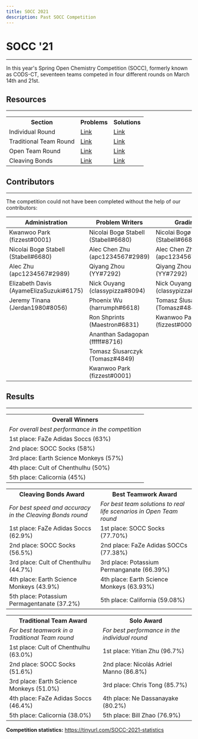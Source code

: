 ```yaml
---
title: SOCC 2021
description: Past SOCC Competition
---
```


# SOCC '21
---
In this year's Spring Open Chemistry Competition (SOCC), formerly known as CODS-CT, seventeen teams competed in four different rounds on March 14th and 21st.


## Resources
---
<table>
	<tr>
		<th>Section</th>
		<th>Problems</th>
		<th>Solutions</th>
	</tr>
	<tr>
		<td>Individual Round</td>
		<td><a href="https://docs.google.com/document/d/1SIceqJr4SHeud2ZoEvPAU5fI8TP4wp6June0B_hUw0w/edit?usp=sharing" class="text-blue-400 mt-0">Link</a></td>
		<td><a href="https://docs.google.com/document/d/118QvR7vkdsK8-alMe7aZKsT9pdATxgl6W7pJluv7IK4/edit?usp=sharing" class="text-blue-400 mt-0">Link</a></td>
	</tr>
	<tr>
		<td>Traditional Team Round</td>
		<td><a href="https://docs.google.com/document/d/19vYfR3tcKPffFlhIqFun8_y3ZEGpgamCHuvQW0JMSJE/edit?usp=sharing" class="text-blue-400 mt-0">Link</a></td>
		<td><a href="https://docs.google.com/document/d/1AaO-5d0XDPD9azCAD6FMOXIOW2QlBsVzJmK6l4T1BPw/edit?usp=sharing" class="text-blue-400 mt-0">Link</a></td>
	</tr>
	<tr>
		<td>Open Team Round</td>
		<td><a href="https://docs.google.com/document/d/1MR3o6XJnOIDRCdCaNp0nOc4eohncmIeABD9JzwcH7TU/edit?usp=sharing" class="text-blue-400 mt-0">Link</a></td>
		<td><a href="https://docs.google.com/document/d/1NYlNVl-Qe6WcBZk30TC_Cv-EkjObyLaGJG4SkyWTk0c/edit?usp=sharing" class="text-blue-400 mt-0">Link</a></td>
	</tr>
	<tr>
		<td>Cleaving Bonds</td>
		<td><a href="https://docs.google.com/document/d/1OxDJAIMRIt1FccBKh2I7qD1RgfZVI9IV5NGwdYtxgoI/edit?usp=sharing" class="text-blue-400 mt-0">Link</a></td>
		<td><a href="https://docs.google.com/document/d/1cFyYXqGbCzW8krclEfeL-rT8BB0sugadPiBLfyeM-o0/edit?usp=sharing" class="text-blue-400 mt-0">Link</a></td>
	</tr>
</table>


## Contributors
---
The competition could not have been completed without the help of our contributors:

| Administration | Problem Writers | Grading |
|--|--|--|
| Kwanwoo Park (fizzest#0001) | Nicolai Bogø Stabell (Stabell#6680)  | Nicolai Bogø Stabell (Stabell#6680)  |
| Nicolai Bogø Stabell (Stabell#6680) | Alec Chen Zhu (apc1234567#2989) | Alec Chen Zhu (apc1234567#2989) |
| Alec Zhu (apc1234567#2989) | Qiyang Zhou (YY#7292) | Qiyang Zhou (YY#7292)  |
| Elizabeth Davis (AyameElizaSuzuki#6175) | Nick Ouyang (classypizza#8094)  | Nick Ouyang (classypizza#8094)  |
| Jeremy Tinana (Jerdan1980#8056) | Phoenix Wu (harrumph#6618)  | Tomasz Ślusarczyk (Tomasz#4849)  |
|  | Ron Shprints (Maestron#6831) | Kwanwoo Park (fizzest#0001) |
|  | Ananthan Sadagopan (fffff#8716) |  |
|  | Tomasz Ślusarczyk (Tomasz#4849) |  |
|  | Kwanwoo Park (fizzest#0001) |  |


## Results
---
<table>
	<tr><th><b>Overall Winners</b></th></tr>
	<tr><td><em>For overall best performance in the competition</em></td></tr>
	<tr><td>1st place: FaZe Adidas Soccs (63%)</td></tr>
	<tr><td>2nd place: SOCC Socks (58%)</td></tr>
	<tr><td>3rd place: Earth Science Monkeys (57%)</td></tr>
	<tr><td>4th place: Cult of Chenthulhu (50%)</td></tr>
	<tr><td>5th place: Calicornia (45%)</td></tr>
</table>

<table>
	<tr>
		<th><b>Cleaving Bonds Award</b></th>
		<th><b>Best Teamwork Award</b></th>
	</tr>
	<tr>
		<td><em>For best speed and accuracy in the Cleaving Bonds round</em></td>
		<td><em>For best team solutions to real life scenarios in Open Team round</em></td>
	</tr>
	<tr>
		<td>1st place: FaZe Adidas Soccs (62.9%)</td>
		<td>1st place: SOCC Socks (77.70%)</td>
	</tr>
	<tr>
		<td>2nd place: SOCC Socks (56.5%)</td>
		<td>2nd place: FaZe Adidas SOCCs (77.38%)</td>
	</tr>
	<tr>
		<td>3rd place: Cult of Chenthulhu (44.7%)</td>
		<td>3rd place: Potassium Permanganate (66.39%)</td>
	</tr>
	<tr>
		<td>4th place: Earth Science Monkeys (43.9%)</td>
		<td>4th place: Earth Science Monkeys (63.93%)</td>
	</tr>
	<tr>
		<td>5th place: Potassium Permagentanate (37.2%)</td>
		<td>5th place: California (59.08%)</td>
	</tr>
</table>

<table>
	<tr>
		<th><b>Traditional Team Award</b></th>
		<th><b>Solo Award</b></th>
	</tr>
	<tr>
		<td><em>For best teamwork in a Traditional Team round</em></td>
		<td><em>For best performance in the individual round</em></td>
	</tr>
	<tr>
		<td>1st place: Cult of Chenthulhu (63.0%)</td>
		<td>1st place: Yitian Zhu (96.7%)</td>
	</tr>
	<tr>
		<td>2nd place: SOCC Socks (51.6%)</td>
		<td>2nd place: Nicolás Adriel Manno (86.8%)</td>
	</tr>
	<tr>
		<td>3rd place: Earth Science Monkeys (51.0%)</td>
		<td>3rd place: Chris Tong (85.7%)</td>
	</tr>
	<tr>
		<td>4th place: FaZe Adidas Soccs (46.4%)</td>
		<td>4th place: Ne Dassanayake (80.2%)</td>
	</tr>
	<tr>
		<td>5th place: Calicornia (38.0%)</td>
		<td>5th place: Bill Zhao (76.9%)</td>
	</tr>
</table>

**Competition statistics:** <a href="https://tinyurl.com/SOCC-2021-statistics" class="text-blue-400 mt-0">https://tinyurl.com/SOCC-2021-statistics</a>


